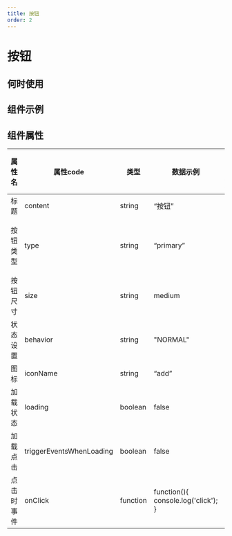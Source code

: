 ```yaml
---
title: 按钮
order: 2
---
```


# 按钮

## 何时使用

## 组件示例

  
## 组件属性

  | 属性名   |  属性code  | 类型 | 数据示例  | 动态属性 | 备注 |
| ------ | ------ | ------ | ------ | ----- | ----- |
| 标题   | content | string | “按钮” | 否 |
| 按钮类型 | type  | string  | “primary”  | 否 | 可选值："primary", "normal", "secondary", "ghostLight", "ghostDark", "warningNormal","warningPrimary", "textNormal", "textPrimary", "textSecondary"  |
| 按钮尺寸 | size  | string  | medium  | 否 | 可选值："small", "medium", "large"|
| 状态设置 | behavior | string  | "NORMAL"  | 否 | 可选值："NORMAL", "DISABLED", "HIDDEN"|
| 图标 | iconName | string  | “add”  | 否  | 
| 加载状态 | loading  | boolean  | false | 否 | 仅 PC 端支持 | 
| 加载点击 | triggerEventsWhenLoading | boolean  | false  | 否 |
| 点击时事件 | onClick | function | function(){ console.log('click'); } | 否 |